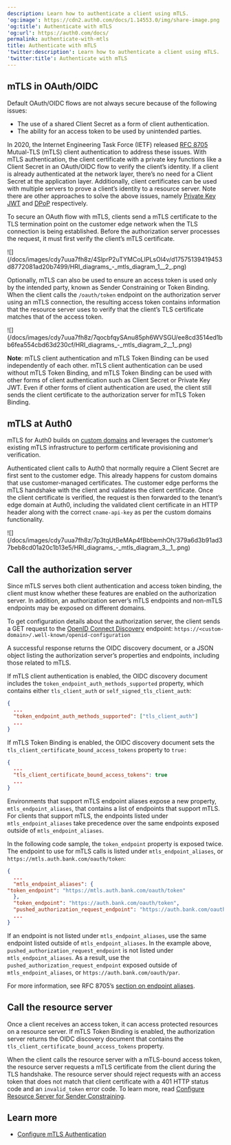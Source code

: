 ```yaml
---
description: Learn how to authenticate a client using mTLS.
'og:image': https://cdn2.auth0.com/docs/1.14553.0/img/share-image.png
'og:title': Authenticate with mTLS
'og:url': https://auth0.com/docs/
permalink: authenticate-with-mtls
title: Authenticate with mTLS
'twitter:description': Learn how to authenticate a client using mTLS.
'twitter:title': Authenticate with mTLS
---
```

## mTLS in OAuth/OIDC

Default <Tooltip tip="OAuth 2.0: Authorization framework that defines authorization protocols and workflows." cta="View Glossary" href="/docs/glossary?term=OAuth">OAuth</Tooltip>/OIDC flows are not always secure because of the following issues:

* The use of a shared <Tooltip tip="Client Secret: Secret used by a client (application) to authenticate with the Authorization Server; it should be known to only the client and the Authorization Server and must be sufficiently random to not be guessable." cta="View Glossary" href="/docs/glossary?term=Client+Secret">Client Secret</Tooltip> as a form of client authentication.
* The ability for an <Tooltip tip="Access Token: Authorization credential, in the form of an opaque string or JWT, used to access an API." cta="View Glossary" href="/docs/glossary?term=access+token">access token</Tooltip> to be used by unintended parties.

In 2020, the Internet Engineering Task Force (IETF) released [RFC 8705](https://www.rfc-editor.org/rfc/rfc8705) Mutual-TLS (mTLS) client authentication to address these issues. With mTLS authentication, the client certificate with a private key functions like a Client Secret in an OAuth/OIDC flow to verify the client’s identity. If a client is already authenticated at the network layer, there’s no need for a Client Secret at the application layer. Additionally, client certificates can be used with multiple servers to prove a client’s identity to a <Tooltip tip="Resource Server: Server hosting protected resources. Resource servers accept and respond to protected resource requests." cta="View Glossary" href="/docs/glossary?term=resource+server">resource server</Tooltip>. Note there are other approaches to solve the above issues, namely [Private Key JWT](/docs/get-started/authentication-and-authorization-flow/authenticate-with-private-key-jwt) and [DPoP](https://datatracker.ietf.org/doc/html/rfc9449) respectively.

To secure an OAuth flow with mTLS, clients send a mTLS certificate to the TLS termination point on the customer edge network when the TLS connection is being established. Before the <Tooltip tip="Authorization Server: Centralized server that contributes to defining the boundaries of a user’s access. For example, your authorization server can control the data, tasks, and features available to a user." cta="View Glossary" href="/docs/glossary?term=authorization+server">authorization server</Tooltip> processes the request, it must first verify the client’s mTLS certificate.

<Frame>![](/docs/images/cdy7uua7fh8z/4SlprP2uTYMCoLIPLsOl4v/d17575139419453d8772081ad20b7499/HRI_diagrams_-_mtls_diagram_1__2_.png)</Frame>

Optionally, mTLS can also be used to ensure an access token is used only by the intended party, known as Sender Constraining or Token Binding. When the client calls the `/oauth/token` endpoint on the authorization server using an mTLS connection, the resulting access token contains information that the resource server uses to verify that the client’s TLS certificate matches that of the access token.

<Frame>![](/docs/images/cdy7uua7fh8z/7qocbfqySAnu85ph6WVSGU/ee8cd3514ed1bb6fea554cbd63d230cf/HRI_diagrams_-_mtls_diagram_2__1_.png)</Frame>

**Note**: mTLS client authentication and mTLS Token Binding can be used independently of each other. mTLS client authentication can be used without mTLS Token Binding, and mTLS Token Binding can be used with other forms of client authentication such as Client Secret or Private Key <Tooltip tip="JSON Web Token (JWT): Standard ID Token format (and often Access Token format) used to represent claims securely between two parties." cta="View Glossary" href="/docs/glossary?term=JWT">JWT</Tooltip>. Even if other forms of client authentication are used, the client still sends the client certificate to the authorization server for mTLS Token Binding.

## mTLS at Auth0

mTLS for Auth0 builds on [custom domains](/docs/customize/custom-domains) and leverages the customer’s existing mTLS infrastructure to perform certificate provisioning and verification.

Authenticated client calls to Auth0 that normally require a Client Secret are first sent to the customer edge. This already happens for <Tooltip tip="Custom Domain: Third-party domain with a specialized, or vanity, name." cta="View Glossary" href="/docs/glossary?term=custom+domains">custom domains</Tooltip> that use customer-managed certificates. The customer edge performs the mTLS handshake with the client and validates the client certificate. Once the client certificate is verified, the request is then forwarded to the tenant’s edge domain at Auth0, including the validated client certificate in an HTTP header along with the correct `cname-api-key` as per the custom domains functionality.

<Frame>![](/docs/images/cdy7uua7fh8z/7p3tqUtBeMAp4fBbbemhOh/379a6d3b91ad37beb8cd01a20c1b13e5/HRI_diagrams_-_mtls_diagram_3__1_.png)</Frame>

## Call the authorization server

Since mTLS serves both client authentication and access token binding, the client must know whether these features are enabled on the authorization server. In addition, an authorization server’s mTLS endpoints and non-mTLS endpoints may be exposed on different domains.

To get configuration details about the authorization server, the client sends a GET request to the [OpenID Connect Discovery](https://openid.net/specs/openid-connect-discovery-1_0.html) endpoint: `https://<custom-domain>/.well-known/openid-configuration`

A successful response returns the OIDC discovery document, or a JSON object listing the authorization server’s properties and endpoints, including those related to mTLS.

If mTLS client authentication is enabled, the OIDC discovery document includes the `token_endpoint_auth_methods_supported` property, which contains either `tls_client_auth` or `self_signed_tls_client_auth`:

```json lines
{
  ...
  "token_endpoint_auth_methods_supported": ["tls_client_auth"]
  ...
}
```






If mTLS Token Binding is enabled, the OIDC discovery document sets the  `tls_client_certificate_bound_access_tokens` property to `true:`

```json lines
{
  ...
  "tls_client_certificate_bound_access_tokens": true
  ...
}
```






Environments that support mTLS endpoint aliases expose a new property, `mtls_endpoint_aliases`, that contains a list of endpoints that support mTLS. For clients that support mTLS, the endpoints listed under `mtls_endpoint_aliases` take precedence over the same endpoints exposed outside of `mtls_endpoint_aliases`.

In the following code sample, the `token_endpoint` property is exposed twice. The endpoint to use for mTLS calls is listed under `mtls_endpoint_aliases`, or `https://mtls.auth.bank.com/oauth/token`:

```json lines
{
  ...
  "mtls_endpoint_aliases": {
"token_endpoint": "https://mtls.auth.bank.com/oauth/token"
  },
  "token_endpoint": "https://auth.bank.com/oauth/token",
  "pushed_authorization_request_endpoint": "https://auth.bank.com/oauth/par",
  ...
}
```






If an endpoint is not listed under `mtls_endpoint_aliases`, use the same endpoint listed outside of `mtls_endpoint_aliases`. In the example above, `pushed_authorization_request_endpoint` is not listed under `mtls_endpoint_aliases`. As a result, use the `pushed_authorization_request_endpoint` exposed outside of `mtls_endpoint_aliases`, or `https://auth.bank.com/oauth/par`.

For more information, see RFC 8705’s [section on endpoint aliases](https://www.rfc-editor.org/rfc/rfc8705#name-metadata-for-mutual-tls-end).

## Call the resource server

Once a client receives an access token, it can access protected resources on a resource server. If mTLS Token Binding is enabled, the authorization server returns the OIDC discovery document that contains the `tls_client_certificate_bound_access_tokens` property.

When the client calls the resource server with a mTLS-bound access token, the resource server requests a mTLS certificate from the client during the TLS handshake. The resource server should reject requests with an access token that does not match that client certificate with a 401 HTTP status code and an `invalid_token` error code. To learn more, read [Configure Resource Server for Sender Constraining](/docs/secure/sender-constraining/configure-sender-constraining/configure-resource-server-for-sender-constraining).

## Learn more

* [Configure mTLS Authentication](/docs/get-started/applications/configure-mtls)